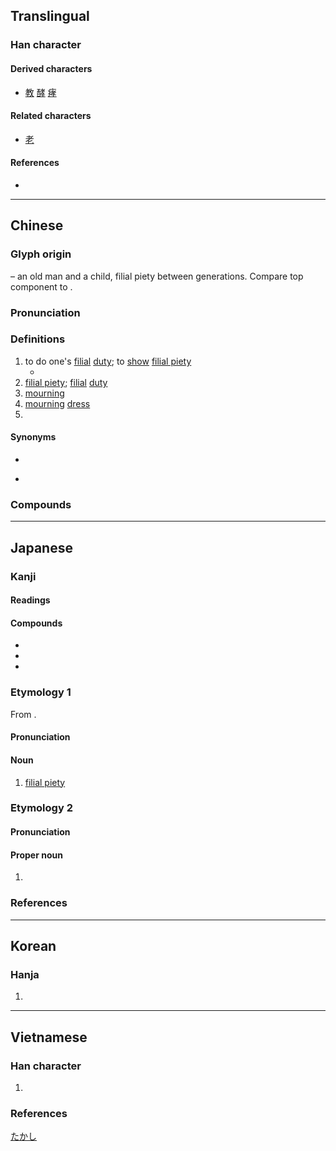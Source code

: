 {{character info}}
==Translingual==

===Han character===
{{Han char|rn=39|rad=子|as=04|sn=7|four=44407|canj=JKND|ids=⿱耂子}}

====Derived characters====
* [[教]] [[酵]] [[痚]]

====Related characters====
* [[老]]

====References====
* {{Han ref|kx=0278.110|dkj=06952|dj=0546.040|hdz=21011.040|uh=5B5D|ud=23389|bh=A7B5|bd=42933}}

----

==Chinese==
{{zh-forms}}
{{zh-wp|zh|yue|nan:hàu}}

===Glyph origin===
{{Han etym}}
{{Han compound|耂|t1=an old man with long hair, bent over|子|t2=a child|ls=ic}} – an old man and a child, filial piety between generations. Compare top component to {{och-l|老|old}}.

===Pronunciation===
{{zh-pron
|m=xiào
|c=haau3
|h=pfs=hau
|md=háu/há
|md_note=háu - literary; há - vernacular
|mn=hàu/hà
|mn_note=hàu - literary; hà - vernacular
|mn-t=hao3/ha3
|mn-t_note=hao3 - literary; ha3 - vernacular
|w=2hau,2xiau
|w_note=2hau - vernacular; 2xiau - literary
|mc=y
|oc=y
|cat=v,n,pn
}}

===Definitions===
{{zh-hanzi}}

# to do one's [[filial]] [[duty]]; to [[show]] [[filial piety]]
#* {{zh-x|宗族 稱 孝 焉，鄉黨 稱 弟{tì} 焉。|He whom the circle of his relatives pronounce to be '''filial''', whom his fellow villagers and neighbors pronounce to be fraternal.|ref=Analects}}
# [[filial piety]]; [[filial]] [[duty]]
# [[mourning]]
# [[mourning]] [[dress]]
# {{surname|zh}}

====Synonyms====
* {{sense|to do one's filial duty}}
{{zh-syn-saurus|盡孝}}
* {{sense|filial piety}}
{{zh-syn-saurus|孝心}}

===Compounds===
{{zh-der|孝道|孝服|孝敬|孝男|孝女|孝順|孝堂|孝心|孝行|孝衣|孝子|孝子賢孫|孝幔|孝弟|忠孝賢良|二十四孝|忠孝兩全|孝滿|慈孫孝子|子孝孫賢|事親至孝|孝養|忤逆不孝|忠孝雙全|忠孝節義|忠孝|守孝|孝思|愚孝|孝行可嘉|做孝|弔孝|孝陵|帶孝|孝白|孝經|孝廉方正|忠臣孝子|忠孝節烈|孝友|孝廉|孝袍|孝經序|不孝|孝慈|孝鳥|孝親|孝悌|孝布|孝家|孝子慈孫|孝事|大逆不孝|孝先便腹|克敦孝行|孝弟力田|不孝子|仁孝|穿孝|戴孝|父嚴子孝|盡孝|有孝|移孝作忠|掛孝|移孝為忠|穿麻掛孝|服孝|秦孝公|暖孝|教孝月|父慈子孝|熱孝|火山孝子|滿孝|披麻帶孝|挂孝|母慈子孝|除孝|舉孝廉|純孝|魏孝文帝|至孝|達孝|重孝|行孝|謝孝|節孝|脫孝|孝南|孝感|孝昌|賢孝|孝呆:hàu-tai;Min Nan}}

{{zh-cat|Confucianism}}

----

==Japanese==
{{wikipedia|lang=ja}}

===Kanji===
{{ja-kanji|rs=子04}}

====Readings====
{{ja-readings
|goon=きょう
|kanon=こう
|kun=
|nanori=たか, たかし, のり, よし
}}

====Compounds====
* {{ja-r|孝敬|こうけい|[[filial piety]]}}
* {{ja-r|孝行|こうこう|[[filial piety]]}}
* {{ja-r|孝心|こうしん|[[filial]] [[devotion]]}}

===Etymology 1===
{{ja-kanjitab|yomi=kanon}}

From {{der|ja|ltc|-}} {{ltc-l|孝}}.

====Pronunciation====
{{ja-pron|こう|y=kanon|acc=1|acc_ref=DJR}}

====Noun====
{{ja-noun|こう|hhira=かう}}

# [[filial piety]]

===Etymology 2===
{{ja-kanjitab|yomi=nanori}}

====Pronunciation====
{{ja-pron|たかし}}

====Proper noun====
{{ja-pos|proper|たかし}}

# {{given name|ja|male|sort=たかし}}

===References===
<references/>

[[Category:Japanese male given names|たかし]]

----

==Korean==

===Hanja===
{{ko-hanja|효도|효}}

# {{hanja form of|효|[[filial piety]]}}

----

==Vietnamese==

===Han character===
{{vi-readings|rs=子04
|hanviet=hiếu-tdcndg;tdcntd;gdhn
|phienthiet=
|nom=hiếu-tdcndg;tdcntd, héo-tdcndg, hếu-gdhn
}}

# {{han tu form of|hiếu|[[filial piety]]}}

===References===
<references/>